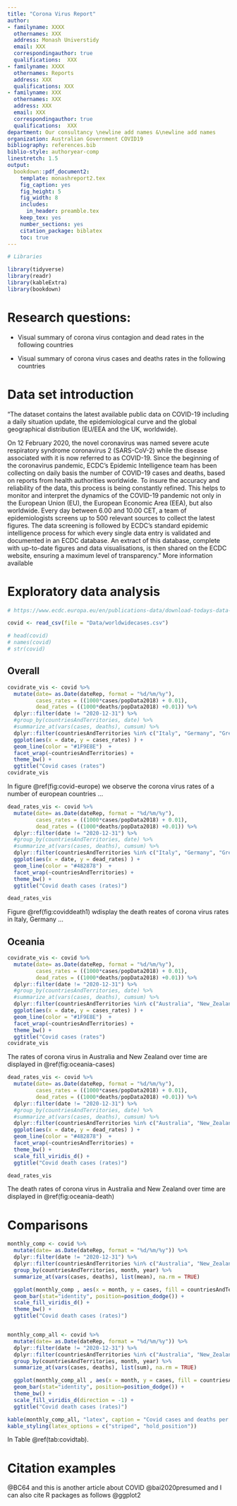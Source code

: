 ```yaml
---
title: "Corona Virus Report"
author:
- familyname: XXXX
  othernames: XXX
  address: Monash Universtidy
  email: XXX
  correspondingauthor: true
  qualifications:  XXX
- familyname: XXXX
  othernames: Reports
  address: XXX
  qualifications: XXX
- familyname: XXX
  othernames: XXX
  address: XXX
  email: XXX
  correspondingauthor: true
  qualifications:  XXX
department: Our consultancy \newline add names &\newline add names
organization: Australian Government COVID19
bibliography: references.bib
biblio-style: authoryear-comp
linestretch: 1.5
output:
  bookdown::pdf_document2:
    template: monashreport2.tex
    fig_caption: yes
    fig_height: 5
    fig_width: 8
    includes:
      in_header: preamble.tex
    keep_tex: yes
    number_sections: yes
    citation_package: biblatex
    toc: true
---
```


```r
# Libraries

library(tidyverse)
library(readr)
library(kableExtra)
library(bookdown)

```


\clearpage

# Research questions:
\todo{Checkthis}
- Visual summary of corona virus contagion and dead rates in  the following countries

  \begin{enumerate}
    \item Italia
    \item Germany
    \item Greece
    \item Switzerland 
    \item Sweden
    \item France
  \end{enumerate}
  
- Visual summary of corona virus cases and deaths rates in  the following countries

 \begin{enumerate}
   \item Italia
   \item Germany
 \end{enumerate}


# Data set introduction 

"The dataset contains the latest available public data on COVID-19 including a daily situation update, the epidemiological curve and the global geographical distribution (EU/EEA and the UK, worldwide).

On 12 February 2020, the novel coronavirus was named severe acute respiratory syndrome coronavirus 2 (SARS-CoV-2) while the disease associated with it is now referred to as COVID-19. Since the beginning of the coronavirus pandemic, ECDC’s Epidemic Intelligence team has been collecting on daily basis the number of COVID-19 cases and deaths, based on reports from health authorities worldwide. To insure the accuracy and reliability of the data, this process is being constantly refined. This helps to monitor and interpret the dynamics of the COVID-19 pandemic not only in the European Union (EU), the European Economic Area (EEA), but also worldwide. Every day between 6.00 and 10.00 CET, a team of epidemiologists screens up to 500 relevant sources to collect the latest figures. The data screening is followed by ECDC’s standard epidemic intelligence process for which every single data entry is validated and documented in an ECDC database. An extract of this database, complete with up-to-date figures and data visualisations, is then shared on the ECDC website, ensuring a maximum level of transparency." More information available \href{https://data.europa.eu/euodp/en/data/dataset/covid-19-coronavirus-data}{here}

# Exploratory data analysis

<!-- In Section \ref{section:data_intro} the data used in this report is described .... -->


```r

# https://www.ecdc.europa.eu/en/publications-data/download-todays-data-geographic-distribution-covid-19-cases-worldwide

covid <- read_csv(file = "Data/worldwidecases.csv")

# head(covid)
# names(covid)
# str(covid)

```

## Overall

```r

covidrate_vis <- covid %>%
  mutate(date= as.Date(dateRep, format = "%d/%m/%y"),
         cases_rates = ((1000*cases/popData2018) + 0.01),
         dead_rates = ((1000*deaths/popData2018) +0.01)) %>%
  dplyr::filter(date != "2020-12-31") %>%
  #group_by(countriesAndTerritories, date) %>%
  #summarize_at(vars(cases, deaths), cumsum) %>%
  dplyr::filter(countriesAndTerritories %in% c("Italy", "Germany", "Greece", "Switzerland", "Sweden", "France")) %>%
  ggplot(aes(x = date, y = cases_rates) ) +
  geom_line(color = "#1F9E8E")  +
  facet_wrap(~countriesAndTerritories) +
  theme_bw() +
  ggtitle("Covid cases (rates")
covidrate_vis
```


In figure \@ref(fig:covid-europe) we observe the corona virus rates of a number of european countries ...

```r

dead_rates_vis <- covid %>%
  mutate(date= as.Date(dateRep, format = "%d/%m/%y"),
         cases_rates = ((1000*cases/popData2018) + 0.01),
         dead_rates = ((1000*deaths/popData2018) +0.01)) %>%
  dplyr::filter(date != "2020-12-31") %>%
  #group_by(countriesAndTerritories, date) %>%
  #summarize_at(vars(cases, deaths), cumsum) %>%
  dplyr::filter(countriesAndTerritories %in% c("Italy", "Germany", "Greece", "Russia", "Sweden", "France")) %>%
  ggplot(aes(x = date, y = dead_rates) ) +
  geom_line(color = "#482878")  +
  facet_wrap(~countriesAndTerritories) +
  theme_bw() +
  ggtitle("Covid death cases (rates)")

dead_rates_vis

```

Figure \@ref(fig:coviddeath1) wdisplay the death reates of corona virus rates in Italy, Germany ...

\clearpage

## Oceania

```r

covidrate_vis <- covid %>%
  mutate(date= as.Date(dateRep, format = "%d/%m/%y"),
         cases_rates = ((1000*cases/popData2018) + 0.01),
         dead_rates = ((1000*deaths/popData2018) +0.01)) %>%
  dplyr::filter(date != "2020-12-31") %>%
  #group_by(countriesAndTerritories, date) %>%
  #summarize_at(vars(cases, deaths), cumsum) %>%
  dplyr::filter(countriesAndTerritories %in% c("Australia", "New_Zealand")) %>%
  ggplot(aes(x = date, y = cases_rates) ) +
  geom_line(color = "#1F9E8E")  +
  facet_wrap(~countriesAndTerritories) +
  theme_bw() +
  ggtitle("Covid cases (rates")
covidrate_vis
```

The rates of corona virus in Australia and New Zealand over time are displayed in \@ref(fig:oceania-cases)


```r

dead_rates_vis <- covid %>%
  mutate(date= as.Date(dateRep, format = "%d/%m/%y"),
         cases_rates = ((1000*cases/popData2018) + 0.01),
         dead_rates = ((1000*deaths/popData2018) +0.01)) %>%
  dplyr::filter(date != "2020-12-31") %>%
  #group_by(countriesAndTerritories, date) %>%
  #summarize_at(vars(cases, deaths), cumsum) %>%
  dplyr::filter(countriesAndTerritories %in% c("Australia", "New_Zealand")) %>%
  ggplot(aes(x = date, y = dead_rates) ) +
  geom_line(color = "#482878")  +
  facet_wrap(~countriesAndTerritories) +
  theme_bw() +
  scale_fill_viridis_d() +
  ggtitle("Covid death cases (rates)")

dead_rates_vis

```

The death rates of corona virus in Australia and New Zealand over time are displayed in \@ref(fig:oceania-death)


# Comparisons


```r

monthly_comp <- covid %>%
  mutate(date= as.Date(dateRep, format = "%d/%m/%y")) %>%
  dplyr::filter(date != "2020-12-31") %>%
  dplyr::filter(countriesAndTerritories %in% c("Australia", "New_Zealand")) %>%
  group_by(countriesAndTerritories, month, year) %>%
  summarize_at(vars(cases, deaths), list(mean), na.rm = TRUE)

  ggplot(monthly_comp , aes(x = month, y = cases, fill = countriesAndTerritories) ) +
  geom_bar(stat="identity", position=position_dodge()) +
  scale_fill_viridis_d() +
  theme_bw() +
  ggtitle("Covid death cases (rates)")



```


```r

monthly_comp_all <- covid %>%
  mutate(date= as.Date(dateRep, format = "%d/%m/%y")) %>%
  dplyr::filter(date != "2020-12-31") %>%
  dplyr::filter(countriesAndTerritories %in% c("Australia", "New_Zealand","Italy", "Germany", "Greece", "Russia", "Sweden", "France")) %>%
  group_by(countriesAndTerritories, month, year) %>%
  summarize_at(vars(cases, deaths), list(sum), na.rm = TRUE)

  ggplot(monthly_comp_all , aes(x = month, y = cases, fill = countriesAndTerritories) ) +
  geom_bar(stat="identity", position=position_dodge()) +
  theme_bw() +
  scale_fill_viridis_d(direction = -1) +
  ggtitle("Covid death cases (rates)")

```

\clearpage

```r
kable(monthly_comp_all, "latex", caption = "Covid cases and deaths per month", booktabs = T) %>%
kable_styling(latex_options = c("striped", "hold_position"))
```

In Table \@ref(tab:covidtab).

\clearpage

# Citation examples


 @BC64 and this is another article about COVID @bai2020presumed and I can also cite R packages as follows @ggplot2






